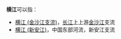 '''横江'''可以指：
*[[横江_(金沙江支流)|横江 (金沙江支流)]]，[[长江|长江]]上上游[[金沙江|金沙江]]支流
*[[横江_(新安江)|横江 (新安江)]]，中国东部河流，新安江支流

{{disambig|Cat=二字中國地名消歧義}}